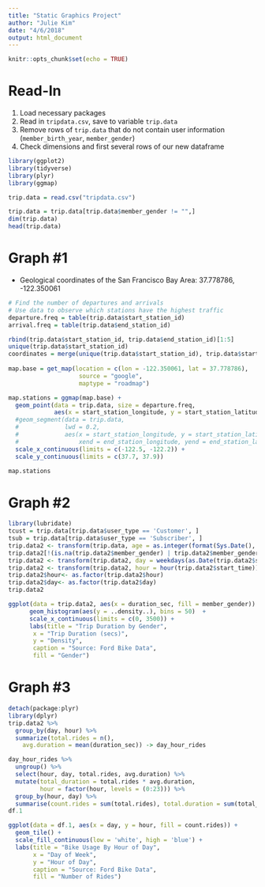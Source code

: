 ```yaml
---
title: "Static Graphics Project"
author: "Julie Kim"
date: "4/6/2018"
output: html_document
---
```


```r
knitr::opts_chunk$set(echo = TRUE)
```

Read-In
===

1. Load necessary packages
2. Read in `tripdata.csv`, save to variable `trip.data`
3. Remove rows of `trip.data` that do not contain user information (`member_birth_year`, `member_gender`)
4. Check dimensions and first several rows of our new dataframe

```r
library(ggplot2)
library(tidyverse)
library(plyr)
library(ggmap)

trip.data = read.csv("tripdata.csv")

trip.data = trip.data[trip.data$member_gender != "",]
dim(trip.data)
head(trip.data)
```

Graph #1
===

+ Geological coordinates of the San Francisco Bay Area: 37.778786, -122.350061

```r
# Find the number of departures and arrivals 
# Use data to observe which stations have the highest traffic
departure.freq = table(trip.data$start_station_id)
arrival.freq = table(trip.data$end_station_id)

rbind(trip.data$start_station_id, trip.data$end_station_id)[1:5]
unique(trip.data$start_station_id)
coordinates = merge(unique(trip.data$start_station_id), trip.data$start_station_latitude)
                
map.base = get_map(location = c(lon = -122.350061, lat = 37.778786),
                    source = "google",
                    maptype = "roadmap")

map.stations = ggmap(map.base) + 
  geom_point(data = trip.data, size = departure.freq,
             aes(x = start_station_longitude, y = start_station_latitude)) +
  #geom_segment(data = trip.data, 
  #             lwd = 0.2,
  #             aes(x = start_station_longitude, y = start_station_latitude, 
  #                 xend = end_station_longitude, yend = end_station_latitude)) + 
  scale_x_continuous(limits = c(-122.5, -122.2)) + 
  scale_y_continuous(limits = c(37.7, 37.9))

map.stations
```

Graph #2
===


```r
library(lubridate)
tcust = trip.data[trip.data$user_type == 'Customer', ]
tsub = trip.data[trip.data$user_type == 'Subscriber', ]
trip.data2 <- transform(trip.data, age = as.integer(format(Sys.Date(), "%Y")) - trip.data$member_birth_year)
trip.data2[!(is.na(trip.data2$member_gender) | trip.data2$member_gender==""), ]
trip.data2 <- transform(trip.data2, day = weekdays(as.Date(trip.data2$start_time)))
trip.data2 <- transform(trip.data2, hour = hour(trip.data2$start_time))
trip.data2$hour<- as.factor(trip.data2$hour)
trip.data2$day<- as.factor(trip.data2$day)
trip.data2

```

```r
ggplot(data = trip.data2, aes(x = duration_sec, fill = member_gender)) + 
      geom_histogram(aes(y = ..density..), bins = 50)  +  
      scale_x_continuous(limits = c(0, 3500)) + 
      labs(title = "Trip Duration by Gender",
       x = "Trip Duration (secs)",
       y = "Density",
       caption = "Source: Ford Bike Data",
       fill = "Gender")
```

Graph #3
===

```r
detach(package:plyr)
library(dplyr)
trip.data2 %>%
  group_by(day, hour) %>%
  summarize(total.rides = n(),
    avg.duration = mean(duration_sec)) -> day_hour_rides

day_hour_rides %>%
  ungroup() %>%
  select(hour, day, total.rides, avg.duration) %>%
  mutate(total_duration = total.rides * avg.duration, 
         hour = factor(hour, levels = (0:23))) %>%
  group_by(hour, day) %>%
  summarise(count.rides = sum(total.rides), total.duration = sum(total_duration)) -> df.1
df.1
```

```r
ggplot(data = df.1, aes(x = day, y = hour, fill = count.rides)) + 
  geom_tile() + 
  scale_fill_continuous(low = 'white', high = 'blue') +
  labs(title = "Bike Usage By Hour of Day",
       x = "Day of Week",
       y = "Hour of Day",
       caption = "Source: Ford Bike Data",
       fill = "Number of Rides")
```
